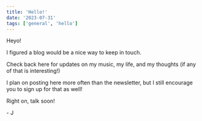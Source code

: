 ```yaml
---
title: 'Hello!'
date: '2023-07-31'
tags: ['general', 'hello']
---
```


<CustomImage
  src='https://raw.githubusercontent.com/johnnyrwest/johnnyrwest-music-blog/main/images/johnny-on-floor.jpg'
  alt='Johnny on the floor'
  priority={true}
/>

Heyo!

I figured a blog would be a nice way to keep in touch.

Check back here for updates on my music, my life, and my thoughts (if any of that is interesting!)

I plan on posting here more often than the newsletter, but I still encourage you to sign up for that as well!

Right on, talk soon!

\- J
